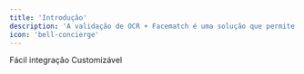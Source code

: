 ```yaml
---
title: 'Introdução'
description: 'A validação de OCR + Facematch é uma solução que permite a validação de documentos de identificação e a comparação da foto do documento com a foto do usuário'
icon: 'bell-concierge'
---
```


<CardGroup cols={2}>
  <Card
    title="Instalação"
    icon="heart"
    href="/sdk-reference/legitimuz/instalation"
  >
    Fácil integração
  </Card>
  <Card
    title="Opções"
    icon="sliders"
    href="/sdk-reference/legitimuz/options"
  >
    Customizável
  </Card>
</CardGroup>
